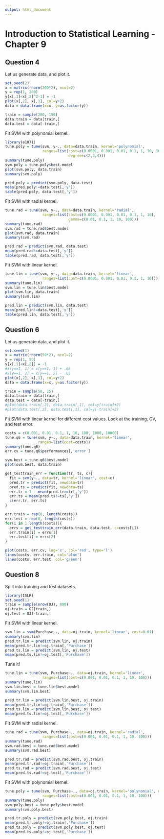 ```yaml
---
output: html_document
---
```

# Introduction to Statistical Learning - Chapter 9
## Question 4
Let us generate data, and plot it.
```r
set.seed(2)
x = matrix(rnorm(200*2), ncol=2)
y = rep(1, 200)
y[x[,1]<x[,2]^2-1] = -1
plot(x[,2], x[,1], col=y+2)
data = data.frame(x=x, y=as.factor(y))

train = sample(200, 150)
data.train = data[train,]
data.test = data[-train,]
```

Fit SVM with polynomial kernel.

```r
library(e1071)
tune.poly = tune(svm, y~., data=data.train, kernel='polynomial', 
                 ranges=list(cost=c(0.0001, 0.001, 0.01, 0.1, 1, 10, 100),
                             degree=c(2,3,4)))
summary(tune.poly)
svm.poly = tune.poly$best.model
plot(svm.poly, data.train)
summary(svm.poly)

pred.poly = predict(svm.poly, data.test)
mean(pred.poly!=data.test[,'y'])
table(pred.poly, data.test[,'y'])
```

Fit SVM with radial kernel.

```r
tune.rad = tune(svm, y~., data=data.train, kernel='radial', 
                 ranges=list(cost=c(0.0001, 0.001, 0.01, 0.1, 1, 10),
                             gamma=c(0.01, 0.1, 1, 10, 100)))
summary(tune.rad)
svm.rad = tune.rad$best.model
plot(svm.rad, data.train)
summary(svm.rad)

pred.rad = predict(svm.rad, data.test)
mean(pred.rad!=data.test[,'y'])
table(pred.rad, data.test[,'y'])
```

Fit SVM with linear kernel.

```r
tune.lin = tune(svm, y~., data=data.train, kernel='linear', 
                 ranges=list(cost=c(0.0001, 0.001, 0.01, 0.1, 1, 10)))
summary(tune.lin)
svm.lin = tune.lin$best.model
plot(svm.lin, data.train)
summary(svm.lin)

pred.lin = predict(svm.lin, data.test)
mean(pred.lin!=data.test[,'y'])
table(pred.lin, data.test[,'y'])
```

## Question 6
Let us generate data, and plot it.
```r
set.seed(1)
x = matrix(rnorm(50*2), ncol=2)
y = rep(1, 50)
y[x[,1]<x[,2]] = -1
#x[y==1, 1] = x[y==1, 1] + .05
#x[y==1, 2] = x[y==1, 2] - .05
plot(x[,2], x[,1], col=y+2)
data = data.frame(x=x, y=as.factor(y))

train = sample(50, 25)
data.train = data[train,]
data.test = data[-train,]
#plot(data.train[,2], data.train[,1], col=y[train]+2)
#plot(data.test[,2], data.test[,1], col=y[-train]+2)
```

Fit SVM with linear kernel for different cost values. Look at the training, CV, and test error.

```r
costs = c(0.001, 0.01, 0.1, 1, 10, 100, 1000, 10000)
tune.q6 = tune(svm, y~., data=data.train, kernel='linear', 
               ranges=list(cost=costs))
summary(tune.q6)
err.cv = tune.q6$performances[,'error']

svm.best = tune.q6$best.model
plot(svm.best, data.train)

get_testtrain_err = function(tr, ts, c){
  fit = svm(y~., data=tr, kernel='linear', cost=c)
  pred.tr = predict(fit, newdata=tr)
  pred.ts = predict(fit, newdata=ts)
  err.tr = 1 - mean(pred.tr==tr[,'y'])
  err.ts = mean(pred.ts!=ts[,'y'])
  c(err.tr, err.ts)
}

err.train = rep(0, length(costs))
err.test = rep(0, length(costs))
for(i in 1:length(costs)){
  errs = get_testtrain_err(data.train, data.test, c=costs[i])
  err.train[i] = errs[1]
  err.test[i] = errs[2]
}

plot(costs, err.cv, log='x', col='red', type='l')
lines(costs, err.train, col='blue')
lines(costs, err.test, col='green')
```

## Question 8
Split into training and test datasets.

```r
library(ISLR)
set.seed(1)
train = sample(nrow(OJ), 800)
oj.train = OJ[train,]
oj.test = OJ[-train,]
```

Fit SVM with linear kernel.

```r
svm.lin = svm(Purchase~., data=oj.train, kernel='linear', cost=0.01)
summary(svm.lin)
pred.tr.lin = predict(svm.lin, oj.train)
mean(pred.tr.lin!=oj.train[,'Purchase'])
pred.ts.lin = predict(svm.lin, oj.test)
mean(pred.ts.lin!=oj.test[,'Purchase'])
```

Tune it!

```r
tune.lin = tune(svm, Purchase~., data=oj.train, kernel='linear', 
                 ranges=list(cost=c(0.001, 0.01, 0.1, 1, 10, 100)))
summary(tune.lin)
svm.lin.best = tune.lin$best.model
summary(svm.lin.best)

pred.tr.lin = predict(svm.lin.best, oj.train)
mean(pred.tr.lin!=oj.train[,'Purchase'])
pred.ts.lin = predict(svm.lin.best, oj.test)
mean(pred.ts.lin!=oj.test[,'Purchase'])
```

Fit SVM with radial kernel.

```r
tune.rad = tune(svm, Purchase~., data=oj.train, kernel='radial', 
                 ranges=list(cost=c(0.001, 0.01, 0.1, 1, 10, 100)))
summary(tune.rad)
svm.rad.best = tune.rad$best.model
summary(svm.rad.best)

pred.tr.rad = predict(svm.rad.best, oj.train)
mean(pred.tr.rad!=oj.train[,'Purchase'])
pred.ts.rad = predict(svm.rad.best, oj.test)
mean(pred.ts.rad!=oj.test[,'Purchase'])
```

Fit SVM with polynomial kernel.

```r
tune.poly = tune(svm, Purchase~., data=oj.train, kernel='polynomial', degree=2, 
                 ranges=list(cost=c(0.001, 0.01, 0.1, 1, 10, 100)))
summary(tune.poly)
svm.poly.best = tune.poly$best.model
summary(svm.poly.best)

pred.tr.poly = predict(svm.poly.best, oj.train)
mean(pred.tr.poly!=oj.train[,'Purchase'])
pred.ts.poly = predict(svm.poly.best, oj.test)
mean(pred.ts.poly!=oj.test[,'Purchase'])
```

